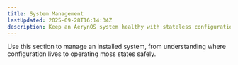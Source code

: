 ```yaml
---
title: System Management
lastUpdated: 2025-09-28T16:14:34Z
description: Keep an AerynOS system healthy with stateless configuration guidance and moss lifecycle tasks.
---
```


Use this section to manage an installed system, from understanding where configuration lives to operating moss states safely.

<DirectoryList/>
